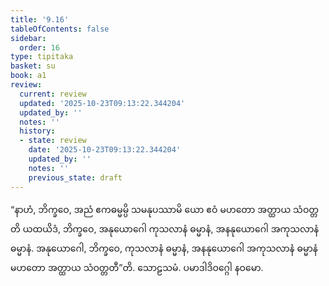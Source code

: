 ```yaml
---
title: '9.16'
tableOfContents: false
sidebar:
  order: 16
type: tipitaka
basket: su
book: a1
review:
  current: review
  updated: '2025-10-23T09:13:22.344204'
  updated_by: ''
  notes: ''
  history:
  - state: review
    date: '2025-10-23T09:13:22.344204'
    updated_by: ''
    notes: ''
    previous_state: draft
---
```



<ReviewStatus review={frontmatter.review} showDetails={true} />

<HypothesisAnnotation frontmatter={frontmatter} />

<DynamicBreadcrumb />

<Division number="97" book="a1" e="ch" v="15" p="16">

<Paragraph number="203" book="a1">
“နာဟံ, ဘိက္ခဝေ, အညံ ဧကဓမ္မမ္ပိ သမနုပဿာမိ ယော ဧဝံ မဟတော အတ္ထာယ သံဝတ္တတိ ယထယိဒံ, ဘိက္ခဝေ, အနုယောဂေါ ကုသလာနံ ဓမ္မာနံ, အနနုယောဂေါ အကုသလာနံ ဓမ္မာနံ. အနုယောဂေါ, ဘိက္ခဝေ, ကုသလာနံ ဓမ္မာနံ, အနနုယောဂေါ အကုသလာနံ ဓမ္မာနံ မဟတော အတ္ထာယ သံဝတ္တတီ”တိ.

</Paragraph>
</Division>

<Paragraph number="204" type="center" book="a1">
သောဠသမံ.



</Paragraph>

<Paragraph number="205" type="center" book="a1">
ပမာဒါဒိဝဂ္ဂေါ နဝမော.
</Paragraph>